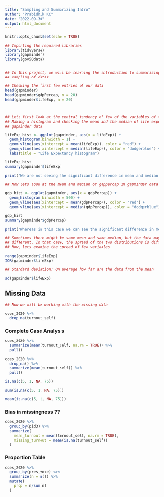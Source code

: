 ```yaml
---
title: "Sampling and Summarizing Intro"
author: "Prabidhik KC"
date: "2022-09-30"
output: html_document
---
```


```r
knitr::opts_chunk$set(echo = TRUE)

## Importing the required libraries
library(tidyverse)
library(gapminder)
library(gov50data)


## In this project, we will be learning the introduction to summarizing and
## sampling of datas
```

```r
## Checking the first few entries of our data
head(gapminder)
head(gapminder$gdpPercap, n = 20)
head(gapminder$lifeExp, n = 20)



## Lets first look at the central tendency of few of the variables of the data
## Making a histogram and checking the mean and the median of life expectancy in
## gapminder data

lifeExp_hist <- ggplot(gapminder, aes(x = lifeExp)) +
  geom_histogram(binwidth = 1) +
  geom_vline(aes(xintercept = mean(lifeExp)), color = "red") +
  geom_vline(aes(xintercept = median(lifeExp)), color = "dodgerblue") +
  labs(title = "Life Expectancy histogram")

lifeExp_hist
summary(gapminder$lifeExp)

print("We are not seeing the significant difference in mean and median in this data")

```

```r
## Now lets look at the mean and median of gdppercap in gapminder data

gdp_hist <- ggplot(gapminder, aes(x = gdpPercap)) +
  geom_histogram(binwidth = 500) +
  geom_vline(aes(xintercept = mean(gdpPercap)), color = "red") +
  geom_vline(aes(xintercept = median(gdpPercap)), color = "dodgerblue")

gdp_hist
summary(gapminder$gdpPercap)

print("Whereas in this case we can see the significant difference in mean and median")
```

```r
## Sometimes there might be same mean and same median, but the data may look very
## different. In that case, the spread of the two distributions is different.
## Now, lets examine the spread of few variables

range(gapminder$lifeExp)
IQR(gapminder$lifeExp)

## Standard deviation: On average how far are the data from the mean

sd(gapminder$lifeExp)
```

## Missing Data
```r
## Now we will be working with the missing data

cces_2020 %>% 
  drop_na(turnout_self)
```
### Complete Case Analysis
```r
cces_2020 %>% 
  summarize(mean(turnout_self, na.rm = TRUE)) %>% 
  pull()


```

```r
cces_2020 %>% 
  drop_na() %>% 
  summarize(mean(turnout_self)) %>% 
  pull()

```

```r
is.na(c(5, 1, NA, 75))

sum(is.na(c(5, 1, NA, 75)))

mean(is.na(c(5, 1, NA, 75)))
```
### Bias in missingness ??

```r
cces_2020 %>% 
  group_by(pid3) %>% 
  summarize(
    mean_turnout = mean(turnout_self, na.rm = TRUE),
    missing_turnout = mean(is.na(turnout_self))
  )
```


### Proportion Table 

```r
cces_2020 %>% 
  group_by(pres_vote) %>% 
  summarize(n = n()) %>% 
  mutate(
    prop = n/sum(n)
  )
```

